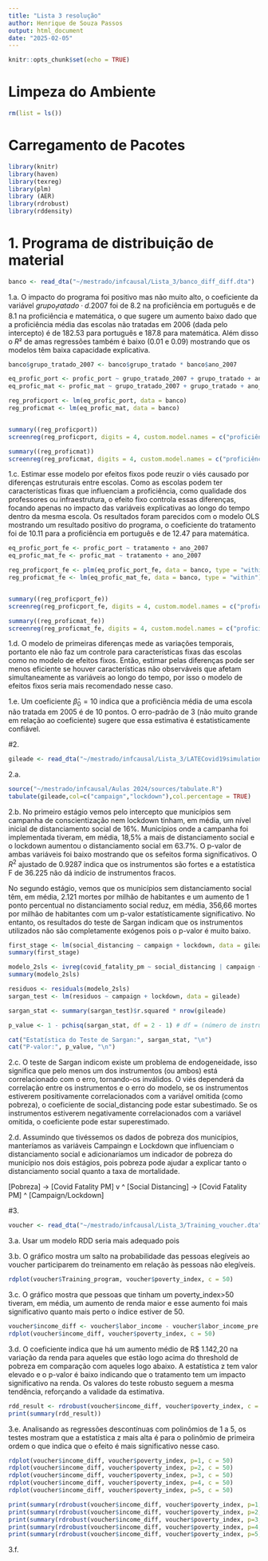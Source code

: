 ```yaml
---
title: "Lista 3 resolução"
author: Henrique de Souza Passos
output: html_document
date: "2025-02-05"
---
```


```r
knitr::opts_chunk$set(echo = TRUE)
```

# Limpeza do Ambiente

```r
rm(list = ls())
```

# Carregamento de Pacotes

```r
library(knitr)
library(haven)
library(texreg)
library(plm)
library (AER)
library(rdrobust)
library(rddensity)
```

# 1. Programa de distribuição de material

```r
banco <- read_dta("~/mestrado/infcausal/Lista_3/banco_diff_diff.dta")
```

1.a. O impacto do programa foi positivo mas não muito alto, o coeficiente da variável $grupo_tratado·d.2007$ foi de 8.2 na proficiência em português e de 8.1 na proficiência e matemática, o que sugere um aumento baixo dado que a proficiência média das escolas não tratadas em 2006 (dada pelo intercepto) é de 182.53 para português e 187.8 para matemática. Além disso o $R²$ de amas regressões também é baixo (0.01 e 0.09) mostrando que os modelos têm baixa capacidade explicativa.

```r
banco$grupo_tratado_2007 <- banco$grupo_tratado * banco$ano_2007

eq_profic_port <- profic_port ~ grupo_tratado_2007 + grupo_tratado + ano_2007 
eq_profic_mat <- profic_mat ~ grupo_tratado_2007 + grupo_tratado + ano_2007 

reg_proficport <- lm(eq_profic_port, data = banco)
reg_proficmat <- lm(eq_profic_mat, data = banco)


summary((reg_proficport))
screenreg(reg_proficport, digits = 4, custom.model.names = c("proficiência português"))

summary((reg_proficmat))
screenreg(reg_proficmat, digits = 4, custom.model.names = c("proficiência matemática"))
```

1.c. Estimar esse modelo por efeitos fixos pode reuzir o viés causado por diferenças estruturais entre escolas. Como as escolas podem ter características fixas que influenciam a proficiência, como qualidade dos professores ou infraestrutura, o efeito fixo controla essas diferenças, focando apenas no impacto das variáveis explicativas ao longo do tempo dentro da mesma escola. Os resultados foram parecidos com o modelo OLS mostrando um resultado positivo do programa, o coeficiente do tratamento foi de 10.11 para a proficiência em português e de 12.47 para matemática.

```r
eq_profic_port_fe <- profic_port ~ tratamento + ano_2007 
eq_profic_mat_fe <- profic_mat ~ tratamento + ano_2007 

reg_proficport_fe <- plm(eq_profic_port_fe, data = banco, type = "within")
reg_proficmat_fe <- lm(eq_profic_mat_fe, data = banco, type = "within")


summary((reg_proficport_fe))
screenreg(reg_proficport_fe, digits = 4, custom.model.names = c("proficiência português"))

summary((reg_proficmat_fe))
screenreg(reg_proficmat_fe, digits = 4, custom.model.names = c("proficiência matemática"))
```

1.d. O modelo de primeiras diferenças mede as variações temporais, portanto ele não faz um controle para características fixas das escolas como no modelo de efeitos fixos. Então, estimar pelas diferenças pode ser menos eficiente se houver características não observáveis que afetam simultaneamente as variáveis ao longo do tempo, por isso o modelo de efeitos fixos seria mais recomendado nesse caso.


1.e. Um coeficiente $\hat{\beta}_0=10$ indica que a proficiência média de uma escola não tratada em 2005 é de 10 pontos. O erro-padrão de 3 (não muito grande em relação ao coeficiente) sugere que essa estimativa é estatisticamente confiável.


#2.

```r
gileade <- read_dta("~/mestrado/infcausal/Lista_3/LATECovid19simulation.dta")
```

2.a.

```r
source("~/mestrado/infcausal/Aulas 2024/sources/tabulate.R")
tabulate(gileade,col=c("campaign","lockdown"),col.percentage = TRUE)
```

2.b. No primeiro estágio vemos pelo intercepto que municípios sem campanha de conscientização nem lockdown tinham, em média, um nível inicial de distanciamento social de 16%. Municípios onde a campanha foi implementada tiveram, em média, 18,5% a mais de distanciamento social e o lockdown aumentou o distanciamento social em 63.7%. O p-valor de ambas variáveis foi baixo mostrando que os sefeitos forma significativos. O $R^2$ ajustado de 0.9287 indica que os instrumentos são fortes e a estatística F de 36.225 não dá indício de instrumentos fracos.

No segundo estágio, vemos que os municípios sem distanciamento social têm, em média, 2.121 mortes por milhão de habitantes e um aumento de 1 ponto percentual no distanciamento social reduz, em média, 356,66 mortes por milhão de habitantes com um p-valor estatísticamente significativo. No entanto, os resultados do teste de Sargan indicam que os instrumentos utilizados não são completamente exógenos pois o p-valor é muito baixo.

```r
first_stage <- lm(social_distancing ~ campaign + lockdown, data = gileade)
summary(first_stage)

modelo_2sls <- ivreg(covid_fatality_pm ~ social_distancing | campaign + lockdown , data = gileade)
summary(modelo_2sls)

residuos <- residuals(modelo_2sls)
sargan_test <- lm(residuos ~ campaign + lockdown, data = gileade)

sargan_stat <- summary(sargan_test)$r.squared * nrow(gileade)

p_value <- 1 - pchisq(sargan_stat, df = 2 - 1) # df = (número de instrumentos - variáveis instrumentadas)

cat("Estatística do Teste de Sargan:", sargan_stat, "\n")
cat("P-valor:", p_value, "\n")
```


2.c. O teste de Sargan indicom existe um problema de endogeneidade, isso significa que pelo menos um dos instrumentos (ou ambos) está correlacionado com o erro, tornando-os inválidos. O viés dependerá da correlação entre os instrumentos e o erro do modelo, se os instrumentos estiverem positivamente correlacionados com a variável omitida (como pobreza), o coeficiente de social_distancing pode estar subestimado. Se os instrumentos estiverem negativamente correlacionados com a variável omitida, o coeficiente pode estar superestimado.


2.d. Assumindo que tivéssemos os dados de pobreza dos municípios, manteríamos as variáveis Campaingn e Lockdown que influenciam o distanciamento social e adicionaríamos um indicador de pobreza do município nos dois estágios, pois pobreza pode ajudar a explicar tanto o distanciamento social quanto a taxa de mortalidade.

  [Pobreza]    ->    [Covid Fatality PM]
      v                     ^
  [Social Distancing] -> [Covid Fatality PM]
      ^ 
  [Campaign/Lockdown]

#3.


```r
voucher <- read_dta("~/mestrado/infcausal/Lista_3/Training_voucher.dta")
```


3.a. Usar um modelo RDD seria mais adequado pois 


3.b. O gráfico mostra um salto na probabilidade das pessoas elegíveis ao voucher participarem do treinamento em relação às pessoas não elegíveis.

```r
rdplot(voucher$Training_program, voucher$poverty_index, c = 50)
```


3.c. O gráfico mostra que pessoas que tinham um poverty_index>50 tiveram, em média, um aumento de renda maior e esse aumento foi mais significativo quanto mais perto o índice estiver de 50.

```r
voucher$income_diff <- voucher$labor_income - voucher$labor_income_pre
rdplot(voucher$income_diff, voucher$poverty_index, c = 50)
```


3.d. O coeficiente indica que há um aumento médio de R$ 1.142,20 na variação da renda para aqueles que estão logo acima do threshold de pobreza em comparação com aqueles logo abaixo. A estatística z tem valor elevado e o p-valor é baixo indicando que o tratamento tem um impacto significativo na renda. Os valores do teste robusto seguem a mesma tendência, reforçando a validade da estimativa.

```r
rdd_result <- rdrobust(voucher$income_diff, voucher$poverty_index, c = 50)
print(summary(rdd_result))
```


3.e. Analisando as regressões descontínuas com polinômios de 1 a 5, os testes mostram que a estatística z mais alta é para o polinômio de primeira ordem o que indica que o efeito é mais significativo nesse caso.

```r
rdplot(voucher$income_diff, voucher$poverty_index, p=1, c = 50)
rdplot(voucher$income_diff, voucher$poverty_index, p=2, c = 50)
rdplot(voucher$income_diff, voucher$poverty_index, p=3, c = 50)
rdplot(voucher$income_diff, voucher$poverty_index, p=4, c = 50)
rdplot(voucher$income_diff, voucher$poverty_index, p=5, c = 50)

print(summary(rdrobust(voucher$income_diff, voucher$poverty_index, p=1, c = 50)))
print(summary(rdrobust(voucher$income_diff, voucher$poverty_index, p=2, c = 50)))
print(summary(rdrobust(voucher$income_diff, voucher$poverty_index, p=3, c = 50)))
print(summary(rdrobust(voucher$income_diff, voucher$poverty_index, p=4, c = 50)))
print(summary(rdrobust(voucher$income_diff, voucher$poverty_index, p=5, c = 50)))
```

3.f. 

```r

```






